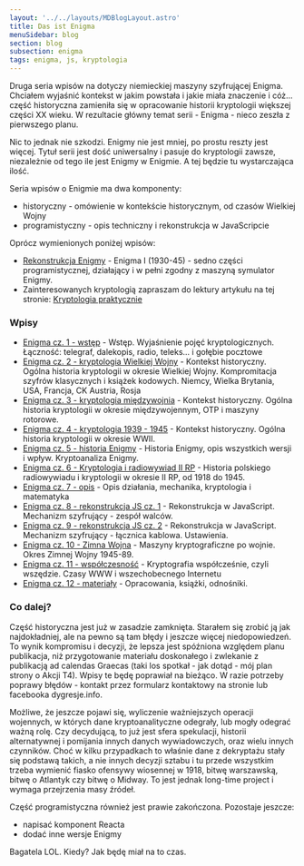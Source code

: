 ```yaml
---
layout: '../../layouts/MDBlogLayout.astro'
title: Das ist Enigma
menuSidebar: blog
section: blog
subsection: enigma
tags: enigma, js, kryptologia
---
```


Druga seria wpisów na dotyczy niemieckiej maszyny szyfrującej Enigma. Chciałem wyjaśnić kontekst w jakim powstała i jakie miała znaczenie i cóż... część historyczna zamieniła się w opracowanie historii kryptologii większej części XX wieku. W rezultacie główny temat serii - Enigma - nieco zeszła z pierwszego planu.

Nic to jednak nie szkodzi. Enigmy nie jest mniej, po prostu reszty jest więcej. Tytuł serii jest dość uniwersalny i pasuje do kryptologii zawsze, niezależnie od tego ile jest Enigmy w Enigmie. A tej będzie tu wystarczająca ilość.

Seria wpisów o Enigmie ma dwa komponenty:

 - historyczny - omówienie w kontekście historycznym, od czasów Wielkiej Wojny
 - programistyczny - opis techniczny i rekonstrukcja w JavaScripcie

Oprócz wymienionych poniżej wpisów:

 - [Rekonstrukcja Enigmy](https://tdudkowski.github.io/Enigma/) - Enigma I (1930-45) - sedno części programistycznej, działający i w pełni zgodny z maszyną symulator Enigmy.
 - Zainteresowanych kryptologią zapraszam do lektury artykułu na tej stronie: [Kryptologia praktycznie](/it/kryptologia)

### Wpisy

 - [Enigma cz. 1 - wstęp](/blog/enigma-wstep) - Wstęp. Wyjaśnienie pojęć kryptologicznych. Łączność: telegraf, dalekopis, radio, teleks... i gołębie pocztowe
 - [Enigma cz. 2 - kryptologia Wielkiej Wojny](/blog/enigma-wwi) - Kontekst historyczny. Ogólna historia kryptologii w okresie Wielkiej Wojny. Kompromitacja szyfrów klasycznych i książek kodowych. Niemcy, Wielka Brytania, USA, Francja, CK Austria, Rosja
 - [Enigma cz. 3 - kryptologia międzywojnia](/blog/enigma-miedzywojnie) - Kontekst historyczny. Ogólna historia kryptologii w okresie międzywojennym, OTP i maszyny rotorowe.
 - [Enigma cz. 4 - kryptologia 1939 - 1945](/blog/enigma-wwii) - Kontekst historyczny. Ogólna historia kryptologii w okresie WWII.
 - [Enigma cz. 5 - historia Enigmy](/blog/enigma-historia) - Historia Enigmy, opis wszystkich wersji i wpływ. Kryptoanaliza Enigmy.
 - [Enigma cz. 6 - Kryptologia i radiowywiad II RP](/blog/enigma-iirp) - Historia polskiego radiowywiadu i kryptologii w okresie II RP, od 1918 do 1945.
 - [Enigma cz. 7 - opis](/blog/enigma-opis) - Opis działania, mechanika, kryptologia i matematyka
 - [Enigma cz. 8 - rekonstrukcja JS cz. 1](/blog/enigma-js-1) - Rekonstrukcja w JavaScript. Mechanizm szyfrujący - zespół walców.
 - [Enigma cz. 9 - rekonstrukcja JS cz. 2](/blog/enigma-js-2) - Rekonstrukcja w JavaScript. Mechanizm szyfrujący - łącznica kablowa. Ustawienia.
 - [Enigma cz. 10 - Zimna Wojna](/blog/enigma-zimnawojna) - Maszyny kryptograficzne po wojnie. Okres Zimnej Wojny 1945-89.
 - [Enigma cz. 11 - współczesność](/blog/enigma-po1990) - Kryptografia współcześnie, czyli wszędzie. Czasy WWW i wszechobecnego Internetu
 - [Enigma cz. 12 - materiały](/blog/enigma-materialy) - Opracowania, książki, odnośniki.

### Co dalej?

Część historyczna jest już w zasadzie zamknięta. Starałem się zrobić ją jak najdokładniej, ale na pewno są tam błędy i jeszcze więcej niedopowiedzeń. To wynik kompromisu i decyzji, że lepsza jest spóźniona względem planu publikacja, niż przygotowanie materiału doskonałego i zwlekanie z publikacją ad calendas Graecas (taki los spotkał - jak dotąd - mój plan strony o Akcji T4). Wpisy te będę poprawiał na bieżąco. W razie potrzeby poprawy błędów - kontakt przez formularz kontaktowy na stronie lub facebooka dygresje.info.

Możliwe, że jeszcze pojawi się, wyliczenie ważniejszych operacji wojennych, w których dane kryptoanalityczne odegrały, lub mogły odegrać ważną rolę. Czy decydującą, to już jest sfera spekulacji, historii alternatywnej i pomijania innych danych wywiadowczych, oraz wielu innych czynników. Choć w kilku przypadkach to właśnie dane z dekryptażu stały się podstawą takich, a nie innych decyzji sztabu i tu przede wszystkim trzeba wymienić fiasko ofensywy wiosennej w 1918, bitwę warszawską, bitwę o Atlantyk czy bitwę o Midway. To jest jednak long-time project i wymaga przejrzenia masy źródeł.

Część programistyczna również jest prawie zakończona. Pozostaje jeszcze:

 - napisać komponent Reacta
 - dodać inne wersje Enigmy

Bagatela LOL. Kiedy? Jak będę miał na to czas.